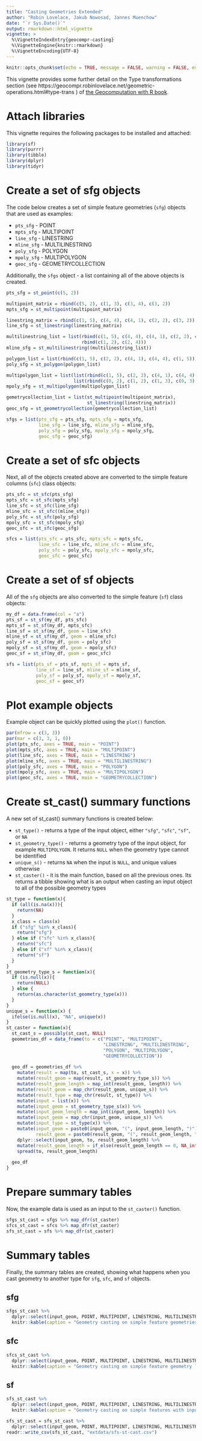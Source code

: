 ```yaml
---
title: "Casting Geometries Extended"
author: "Robin Lovelace, Jakub Nowosad, Jannes Muenchow"
date: "`r Sys.Date()`"
output: rmarkdown::html_vignette
vignette: >
  %\VignetteIndexEntry{geocompr-casting}
  %\VignetteEngine{knitr::rmarkdown}
  %\VignetteEncoding{UTF-8}
---
```


```r
knitr::opts_chunk$set(echo = TRUE, message = FALSE, warning = FALSE, eval = TRUE)
```

This vignette provides some further detail on the Type transformations section (see https://geocompr.robinlovelace.net/geometric-operations.html#type-trans ) of [the Geocomputation with R book](https://geocompr.github.io/).

# Attach libraries

This vignette requires the following packages to be installed and attached:

```r
library(sf)
library(purrr)
library(tibble)
library(dplyr)
library(tidyr)
```

# Create a set of sfg objects

The code below creates a set of simple feature geometries (`sfg`) objects that are used as examples:

- `pts_sfg` - POINT
- `mpts_sfg` - MULTIPOINT
- `line_sfg` - LINESTRING
- `mline_sfg` - MULTILINESTRING
- `poly_sfg` - POLYGON
- `mpoly_sfg` - MULTIPOLYGON
- `geoc_sfg` - GEOMETRYCOLLECTION

Additionally, the `sfgs` object - a list containing all of the above objects is created.

```r
pts_sfg = st_point(c(5, 2))

multipoint_matrix = rbind(c(5, 2), c(1, 3), c(3, 4), c(3, 2))
mpts_sfg = st_multipoint(multipoint_matrix)

linestring_matrix = rbind(c(1, 5), c(4, 4), c(4, 1), c(2, 2), c(3, 2))
line_sfg = st_linestring(linestring_matrix)

multilinestring_list = list(rbind(c(1, 5), c(4, 4), c(4, 1), c(2, 2), c(3, 2)), 
                            rbind(c(1, 2), c(2, 4)))
mline_sfg = st_multilinestring((multilinestring_list))

polygon_list = list(rbind(c(1, 5), c(2, 2), c(4, 1), c(4, 4), c(1, 5)))
poly_sfg = st_polygon(polygon_list)

multipolygon_list = list(list(rbind(c(1, 5), c(2, 2), c(4, 1), c(4, 4), c(1, 5))),
                         list(rbind(c(0, 2), c(1, 2), c(1, 3), c(0, 3), c(0, 2))))
mpoly_sfg = st_multipolygon(multipolygon_list)

gemetrycollection_list = list(st_multipoint(multipoint_matrix),
                              st_linestring(linestring_matrix))
geoc_sfg = st_geometrycollection(gemetrycollection_list)

sfgs = list(pts_sfg = pts_sfg, mpts_sfg = mpts_sfg,
            line_sfg = line_sfg, mline_sfg = mline_sfg, 
            poly_sfg = poly_sfg, mpoly_sfg = mpoly_sfg,
            geoc_sfg = geoc_sfg)
```

# Create a set of sfc objects

Next, all of the objects created above are converted to the simple feature columns (`sfc`) class objects:

```r
pts_sfc = st_sfc(pts_sfg)
mpts_sfc = st_sfc(mpts_sfg)
line_sfc = st_sfc(line_sfg)
mline_sfc = st_sfc((mline_sfg))
poly_sfc = st_sfc(poly_sfg)
mpoly_sfc = st_sfc(mpoly_sfg)
geoc_sfc = st_sfc(geoc_sfg)

sfcs = list(pts_sfc = pts_sfc, mpts_sfc = mpts_sfc,
            line_sfc = line_sfc, mline_sfc = mline_sfc, 
            poly_sfc = poly_sfc, mpoly_sfc = mpoly_sfc,
            geoc_sfc = geoc_sfc)
```

# Create a set of sf objects

All of the `sfg` objects are also converted to the simple feature (`sf`) class objects:

```r
my_df = data.frame(col = "a")
pts_sf = st_sf(my_df, pts_sfc)
mpts_sf = st_sf(my_df, mpts_sfc)
line_sf = st_sf(my_df, geom = line_sfc)
mline_sf = st_sf(my_df, geom = mline_sfc)
poly_sf = st_sf(my_df, geom = poly_sfc)
mpoly_sf = st_sf(my_df, geom = mpoly_sfc)
geoc_sf = st_sf(my_df, geom = geoc_sfc)

sfs = list(pts_sf = pts_sf, mpts_sf = mpts_sf,
           line_sf = line_sf, mline_sf = mline_sf, 
           poly_sf = poly_sf, mpoly_sf = mpoly_sf,
           geoc_sf = geoc_sf)
```

# Plot example objects

Example object can be quickly plotted using the `plot()` function.

```r
par(mfrow = c(3, 3))
par(mar = c(3, 3, 1, 0))
plot(pts_sfc, axes = TRUE, main = "POINT")
plot(mpts_sfc, axes = TRUE, main = "MULTIPOINT")
plot(line_sfc, axes = TRUE, main = "LINESTRING")
plot(mline_sfc, axes = TRUE, main = "MULTILINESTRING")
plot(poly_sfc, axes = TRUE, main = "POLYGON")
plot(mpoly_sfc, axes = TRUE, main = "MULTIPOLYGON")
plot(geoc_sfc, axes = TRUE, main = "GEOMETRYCOLLECTION")
```

# Create st_cast() summary functions

A new set of st_cast() summary functions is created below:

- `st_type()` - returns a type of the input object, either `"sfg"`, `"sfc"`, `"sf"`, or `NA`
- `st_geometry_type()` - returns a geometry type of the input object, for example `MULTIPOLYGON`.
It returns `NULL` when the geometry type cannot be identified
- `unique_s()` - returns `NA` when the input is `NULL`, and unique values otherwise
- `st_caster()` - it is the main function, based on all the previous ones. 
Its returns a tibble showing what is an output when casting an input object to all of the possible geometry types

```r
st_type = function(x){
  if (all(is.na(x))){
    return(NA)
  } 
  x_class = class(x)
  if ("sfg" %in% x_class){
    return("sfg")
  } else if ("sfc" %in% x_class){
    return("sfc")
  } else if ("sf" %in% x_class){
    return("sf")
  }
}
st_geometry_type_s = function(x){
  if (is.null(x)){
    return(NULL)
  } else {
    return(as.character(st_geometry_type(x)))
  }
}
unique_s = function(x) {
  ifelse(is.null(x), "NA", unique(x))
}
st_caster = function(x){
  st_cast_s = possibly(st_cast, NULL)
  geometries_df = data_frame(to = c("POINT", "MULTIPOINT", 
                                    "LINESTRING", "MULTILINESTRING",
                                    "POLYGON", "MULTIPOLYGON",
                                    "GEOMETRYCOLLECTION"))
  
  geo_df = geometries_df %>% 
    mutate(result = map(to, st_cast_s, x = x)) %>% 
    mutate(result_geom = map(result, st_geometry_type_s)) %>% 
    mutate(result_geom_length = map_int(result_geom, length)) %>% 
    mutate(result_geom = map_chr(result_geom, unique_s)) %>% 
    mutate(result_type = map_chr(result, st_type)) %>% 
    mutate(input = list(x)) %>% 
    mutate(input_geom = st_geometry_type_s(x)) %>% 
    mutate(input_geom_length = map_int(input_geom, length)) %>% 
    mutate(input_geom = map_chr(input_geom, unique_s)) %>% 
    mutate(input_type = st_type(x)) %>% 
    mutate(input_geom = paste0(input_geom, "(", input_geom_length, ")"),
           result_geom = paste0(result_geom, "(", result_geom_length, ")")) %>% 
    dplyr::select(input_geom, to, result_geom_length) %>% 
    mutate(result_geom_length = if_else(result_geom_length == 0, NA_integer_, result_geom_length)) %>% 
    spread(to, result_geom_length)
  
  geo_df
}
```

# Prepare summary tables

Now, the example data is used as an input to the `st_caster()` function.

```r
sfgs_st_cast = sfgs %>% map_dfr(st_caster)
sfcs_st_cast = sfcs %>% map_dfr(st_caster)
sfs_st_cast = sfs %>% map_dfr(st_caster)
```

# Summary tables

Finally, the summary tables are created, showing what happens when you cast geometry to another type for `sfg`, `sfc`, and `sf` objects.

## sfg

```r
sfgs_st_cast %>% 
  dplyr::select(input_geom, POINT, MULTIPOINT, LINESTRING, MULTILINESTRING, POLYGON, MULTIPOLYGON, GEOMETRYCOLLECTION) %>% 
  knitr::kable(caption = "Geometry casting on simple feature geometries with input type by row and output type by column. Values like (1) represent the number of features; NA means the operation is not possible.")
```

## sfc

```r
sfcs_st_cast %>% 
  dplyr::select(input_geom, POINT, MULTIPOINT, LINESTRING, MULTILINESTRING, POLYGON, MULTIPOLYGON, GEOMETRYCOLLECTION) %>% 
  knitr::kable(caption = "Geometry casting on simple feature geometry list columns with input type by row and output type by column. Values like (1) represent the number of features; NA means the operation is not possible.")
```

## sf

```r
sfs_st_cast %>% 
  dplyr::select(input_geom, POINT, MULTIPOINT, LINESTRING, MULTILINESTRING, POLYGON, MULTIPOLYGON, GEOMETRYCOLLECTION) %>% 
  knitr::kable(caption = "Geometry casting on simple features with input type by row and output type by column. Values like (1) represent the number of features; NA means the operation is not possible.")
```

```r
sfs_st_cast = sfs_st_cast %>% 
  dplyr::select(input_geom, POINT, MULTIPOINT, LINESTRING, MULTILINESTRING, POLYGON, MULTIPOLYGON, GEOMETRYCOLLECTION)
readr::write_csv(sfs_st_cast, "extdata/sfs-st-cast.csv")
```
